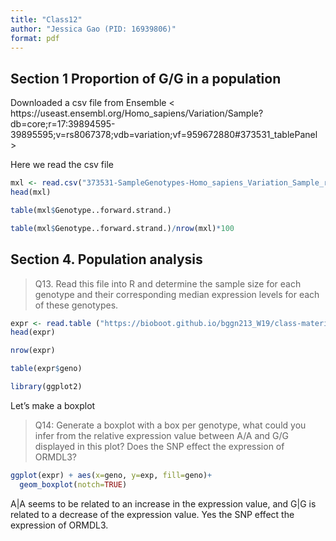 ```yaml
---
title: "Class12"
author: "Jessica Gao (PID: 16939806)"
format: pdf
---
```


## Section 1 Proportion of G/G in a population

Downloaded a csv file from Ensemble < https://useast.ensembl.org/Homo_sapiens/Variation/Sample?db=core;r=17:39894595-39895595;v=rs8067378;vdb=variation;vf=959672880#373531_tablePanel >

Here we read the csv file
```r
mxl <- read.csv("373531-SampleGenotypes-Homo_sapiens_Variation_Sample_rs8067378.csv")
head(mxl)
```

```r
table(mxl$Genotype..forward.strand.)
```
```r
table(mxl$Genotype..forward.strand.)/nrow(mxl)*100
```
## Section 4. Population analysis

>Q13. Read this file into R and determine the sample size for each genotype and their corresponding median expression levels for each of these genotypes.

```r
expr <- read.table ("https://bioboot.github.io/bggn213_W19/class-material/rs8067378_ENSG00000172057.6.txt")
head(expr)
```

```r
nrow(expr)
```
```r
table(expr$geno)
```
```r
library(ggplot2)
```

Let's make a boxplot

>Q14: Generate a boxplot with a box per genotype, what could you infer from the relative expression value between A/A and G/G displayed in this plot? Does the SNP effect the expression of ORMDL3? 

```r
ggplot(expr) + aes(x=geno, y=exp, fill=geno)+
  geom_boxplot(notch=TRUE)
```
A|A seems to be related to an increase in the expression value, and G|G is related to a decrease of the expression value. Yes the SNP effect the expression of ORMDL3. 


